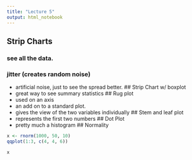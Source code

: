 ```yaml
---
title: "Lecture 5"
output: html_notebook
---
```


## Strip Charts
### see all the data.
### jitter (creates random noise)
- artificial noise, just to see the spread better.
## Strip Chart w/ boxplot
- great way to see summary statistics 
## Rug plot
- used on an axis
- an add on to a standard plot.
- gives the view of the two variables individually 
## Stem and leaf plot
- represents the first two numbers
## Dot Plot
- pretty much a histogram
## Normality
```r
x <- rnorm(1000, 50, 10)
qqplot(1:3, c(4, 4, 6))
```

```r
x
```

